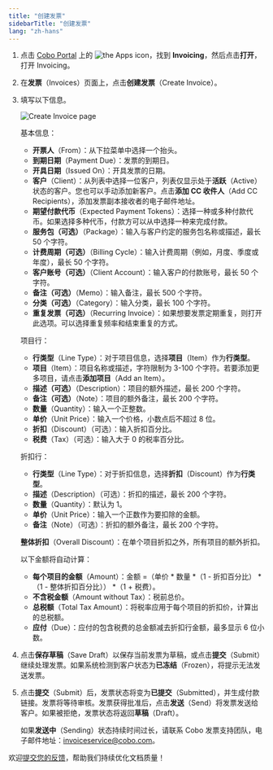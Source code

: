```yaml
---
title: "创建发票"
sidebarTitle: "创建发票"
lang: "zh-hans"
---
```

1. 点击 [Cobo Portal](https://portal.cobo.com/login) 上的 <img src="/en/images/common/icon_apps.svg" className="icon" alt="the Apps icon"/>，找到 **Invoicing**，然后点击**打开**，打开 Invoicing。
2. 在**发票**（Invoices）页面上，点击**创建发票**（Create Invoice）。 
3. 填写以下信息。

    <img src="/en/images/portal-apps/invoicing/create_invoice.png" className="screenshot_full_screen" alt="Create Invoice page"/>
    
    基本信息：
    - **开票人**（From）：从下拉菜单中选择一个抬头。
    - **到期日期**（Payment Due）：发票的到期日。
    - **开具日期**（Issued On）：开具发票的日期。
    - **客户**（Client）：从列表中选择一位客户，列表仅显示处于**活跃**（Active）状态的客户。您也可以手动添加新客户。点击**添加 CC 收件人**（Add CC Recipients），添加发票副本接收者的电子邮件地址。
    - **期望付款代币**（Expected Payment Tokens）：选择一种或多种付款代币。如果选择多种代币，付款方可以从中选择一种来完成付款。
    - **服务包（可选）**（Package）：输入与客户约定的服务包名称或描述，最长 50 个字符。
    - **计费周期（可选）**（Billing Cycle）：输入计费周期（例如，月度、季度或年度），最长 50 个字符。
    - **客户账号（可选）**（Client Account）：输入客户的付款账号，最长 50 个字符。
    - **备注（可选）**（Memo）：输入备注，最长 500 个字符。
    - **分类（可选）**（Category）：输入分类，最长 100 个字符。
    - **重复发票（可选）**（Recurring Invoice）：如果想要发票定期重复，则打开此选项。可以选择重复频率和结束重复的方式。

    项目行：
    - **行类型**（Line Type）：对于项目信息，选择**项目**（Item）作为**行类型**。
    - **项目**（Item）：项目名称或描述，字符限制为 3-100 个字符。若要添加更多项目，请点击**添加项目**（Add an Item）。
    - **描述（可选）**（Description）：项目的额外描述，最长 200 个字符。
    - **备注（可选）**（Note）：项目的额外备注，最长 200 个字符。
    - **数量**（Quantity）：输入一个正整数。
    - **单价**（Unit Price）：输入一个价格，小数点后不超过 8 位。
    - **折扣**（Discount）（可选）：输入折扣百分比。
    - **税费**（Tax）（可选）：输入大于 0 的税率百分比。

    折扣行：
    - **行类型**（Line Type）：对于折扣信息，选择**折扣**（Discount）作为**行类型**。
    - **描述**（Description）（可选）：折扣的描述，最长 200 个字符。
    - **数量**（Quantity）：默认为 1。
    - **单价**（Unit Price）：输入一个正数作为要扣除的金额。
    - **备注**（Note）（可选）：折扣的额外备注，最长 200 个字符。

    **整体折扣**（Overall Discount）：在单个项目折扣之外，所有项目的额外折扣。 

    以下金额将自动计算：

    - **每个项目的金额**（Amount）：金额 =（单价 * 数量 *（1 - 折扣百分比） * （1 - 整体折扣百分比）） *（1 + 税费）。
    - **不含税金额**（Amount without Tax）：税前总价。
    - **总税额**（Total Tax Amount）：将税率应用于每个项目的折扣价，计算出的总税额。
    - **应付**（Due）：应付的包含税费的总金额减去折扣行金额，最多显示 6 位小数。

4. 点击**保存草稿**（Save Draft）以保存当前发票为草稿，或点击**提交**（Submit）继续处理发票。如果系统检测到客户状态为**已冻结**（Frozen），将提示无法发送发票。
5. 点击**提交**（Submit）后，发票状态将变为**已提交**（Submitted），并生成付款链接。发票将等待审核。发票获得批准后，点击**发送**（Send）将发票发送给客户。如果被拒绝，发票状态将返回**草稿**（Draft）。

    <Note>如果**发送中**（Sending）状态持续时间过长，请联系 Cobo 发票支持团队，电子邮件地址：[invoiceservice@cobo.com](mailto:invoiceservice@cobo.com)。</Note>

<Tip>欢迎[提交您的反馈](https://forms.zohopublic.com/cobo/form/DocumentFeedbackForm/formperma/QvLOhxJv1_JMsJ-1dleZ8Itb_7rzN-LtgvsDdxosoVI?referrername=manuals)，帮助我们持续优化文档质量！</Tip>